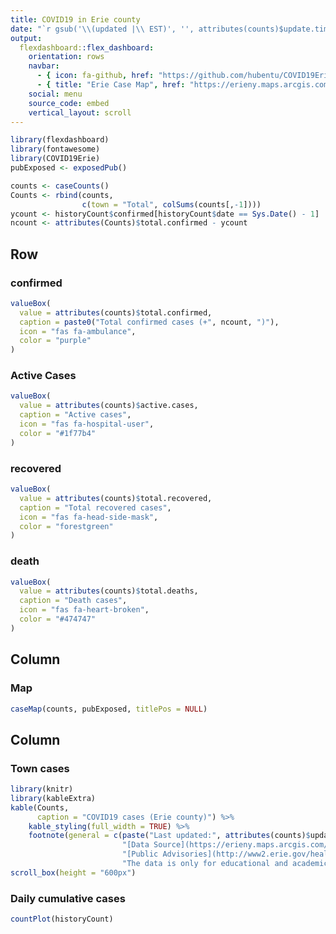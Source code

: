 ```yaml
---
title: COVID19 in Erie county
date: "`r gsub('\\(updated |\\ EST)', '', attributes(counts)$update.time)`"
output: 
  flexdashboard::flex_dashboard:
    orientation: rows
    navbar:
      - { icon: fa-github, href: "https://github.com/hubentu/COVID19Erie"}
      - { title: "Erie Case Map", href: "https://erieny.maps.arcgis.com/apps/opsdashboard/index.html#/dd7f1c0c352e4192ab162a1dfadc58e1"}
    social: menu
    source_code: embed
    vertical_layout: scroll
---
```


```r
library(flexdashboard)
library(fontawesome)
library(COVID19Erie)
pubExposed <- exposedPub()
```

```r
counts <- caseCounts()
Counts <- rbind(counts,
                c(town = "Total", colSums(counts[,-1])))
ycount <- historyCount$confirmed[historyCount$date == Sys.Date() - 1]
ncount <- attributes(Counts)$total.confirmed - ycount
```

<!-- Report -->
<!-- ======================================================================= -->

Row {data-width=400}
-----------------------------------------------------------------------

### confirmed {.value-box}

```r
valueBox(
  value = attributes(counts)$total.confirmed,
  caption = paste0("Total confirmed cases (+", ncount, ")"),
  icon = "fas fa-ambulance",
  color = "purple"
)
```

### Active Cases {.value-box}
```r
valueBox(
  value = attributes(counts)$active.cases,
  caption = "Active cases",
  icon = "fas fa-hospital-user",
  color = "#1f77b4"
)
```

### recovered {.value-box}

```r
valueBox(
  value = attributes(counts)$total.recovered,
  caption = "Total recovered cases",
  icon = "fas fa-head-side-mask",
  color = "forestgreen"
)
```

### death {.value-box}

```r
valueBox(
  value = attributes(counts)$total.deaths,
  caption = "Death cases",
  icon = "fas fa-heart-broken",
  color = "#474747"
)
```


Column {data-height=800}
-----------------------------------------------------------------------
    
### Map
    
```r
caseMap(counts, pubExposed, titlePos = NULL)
```
   
Column {data-height=600}
----------------------------------------------------------------------

### Town cases

```r
library(knitr)
library(kableExtra)
kable(Counts,
      caption = "COVID19 cases (Erie county)") %>%
    kable_styling(full_width = TRUE) %>% 
    footnote(general = c(paste("Last updated:", attributes(counts)$update.time),
                         "[Data Source](https://erieny.maps.arcgis.com/apps/opsdashboard/index.html#/dd7f1c0c352e4192ab162a1dfadc58e1)",
                         "[Public Advisories](http://www2.erie.gov/health/index.php?q=public-advisories)",
                         "The data is only for educational and academic research purposes.")) %>%
scroll_box(height = "600px")
```

### Daily cumulative cases
```r
countPlot(historyCount)
```
